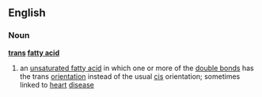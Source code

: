 ==English==
===Noun===
{{wikipedia}}
'''[[trans]] [[fatty acid]]'''
# an [[unsaturated fatty acid]] in which one or more of the [[double bond]]s has the trans [[orientation]] instead of the usual [[cis]] orientation; sometimes linked to [[heart]] [[disease]]